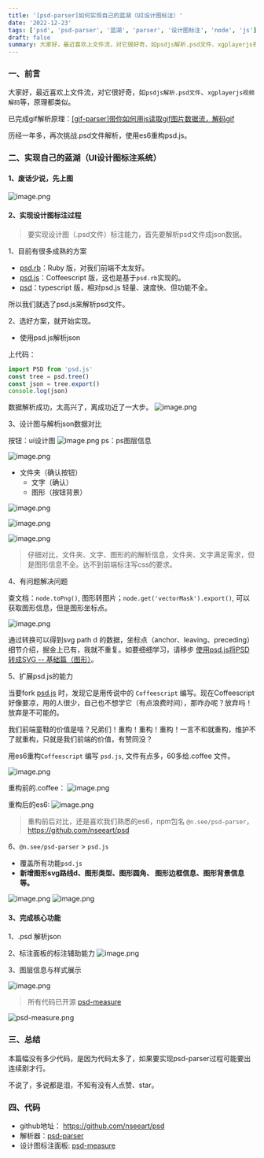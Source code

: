 ```yaml
---
title: '[psd-parser]如何实现自己的蓝湖（UI设计图标注）'
date: '2022-12-23'
tags: ['psd', 'psd-parser', '蓝湖', 'parser', '设计图标注', 'node', 'js']
draft: false
summary: 大家好，最近喜欢上文件流，对它很好奇，如psdjs解析.psd文件、xgplayerjs视频解码等，原理都类似。已完成gif解析原理：[gif-parser]带你如何用js读取gif图片数据流，解码gif历经一年多，再次挑战.psd文件解析，使用es6重构psd.js。
---
```


### 一、前言

大家好，最近喜欢上文件流，对它很好奇，如`psdjs解析.psd文件`、`xgplayerjs视频解码`等，原理都类似。

已完成gif解析原理：[[gif-parser]带你如何用js读取gif图片数据流，解码gif](/blog/gif-parser)

历经一年多，再次挑战.psd文件解析，使用es6重构psd.js。

### 二、实现自己的蓝湖（UI设计图标注系统）

#### 1、废话少说，先上图

![image.png](/static/images/psd-parser/psd-parser-01.webp)

#### 2、实现设计图标注过程

> 要实现设计图（.psd文件）标注能力，首先要解析psd文件成json数据。

1、目前有很多成熟的方案

- [psd.rb](https://github.com/layervault/psd.rb)：Ruby 版，对我们前端不太友好。
- [psd.js](https://github.com/meltingice/psd.js)：Coffeescript 版，这也是基于`psd.rb`实现的。
- [psd](https://github.com/webtoon/psd)：typescript 版，相对psd.js 轻量、速度快、但功能不全。

所以我们就选了psd.js来解析psd文件。

2、选好方案，就开始实现。

- 使用psd.js解析json

上代码：

```js
import PSD from 'psd.js'
const tree = psd.tree()
const json = tree.export()
console.log(json)
```

数据解析成功，太高兴了，离成功近了一大步。
![image.png](/static/images/psd-parser/psd-parser-02.webp)

3、设计图与解析json数据对比

按钮：ui设计图
![image.png](/static/images/psd-parser/psd-parser-03.webp)
ps：ps图层信息

![image.png](/static/images/psd-parser/psd-parser-04.webp)

- 文件夹（确认按钮）
  - 文字（确认）
  - 图形（按钮背景）

![image.png](/static/images/psd-parser/psd-parser-05.webp)

![image.png](/static/images/psd-parser/psd-parser-06.webp)

![image.png](/static/images/psd-parser/psd-parser-07.webp)

> 仔细对比，文件夹、文字、图形的的解析信息，文件夹、文字满足需求，但是图形信息不全。达不到前端标注写css的要求。

4、有问题解决问题

查文档：`node.toPng()`, 图形转图片；`node.get('vectorMask').export()`, 可以获取图形信息，但是图形坐标点。

![image.png](/static/images/psd-parser/psd-parser-08.webp)

通过转换可以得到svg path d 的数据，坐标点（anchor、leaving、preceding）细节介绍，掘金上已有，我就不重复。如要细细学习，请移步 [使用psd.js将PSD转成SVG -- 基础篇（图形）](https://juejin.cn/post/6844903983522250765)。

5、扩展psd.js的能力

当要fork [psd.js](https://github.com/meltingice/psd.js) 时，发现它是用传说中的 `Coffeescript` 编写。现在Coffeescript好像要凉，用的人很少，自己也不想学它（有点浪费时间），那咋办呢？放弃吗！放弃是不可能的。

我们前端童鞋的价值是啥？兄弟们！重构！重构！重构！一言不和就重构，维护不了就重构，只就是我们前端的价值，有赞同没？

用es6重构`Coffeescript` 编写 `psd.js`, 文件有点多，60多给.coffee 文件。

![image.png](/static/images/psd-parser/psd-parser-09.webp)

重构前的.coffee：
![image.png](/static/images/psd-parser/psd-parser-10.webp)

重构后的es6:
![image.png](/static/images/psd-parser/psd-parser-11.webp)

> 重构前后对比，还是喜欢我们熟悉的es6，npm包名 `@n.see/psd-parser`，https://github.com/nseeart/psd

6、`@n.see/psd-parser` > `psd.js`

- 覆盖所有功能`psd.js`
- **新增图形svg路线d、图形类型、图形圆角、 图形边框信息、图形背景信息等。**

![image.png](/static/images/psd-parser/psd-parser-12.webp)
![image.png](/static/images/psd-parser/psd-parser-13.webp)

#### 3、完成核心功能

1、.psd 解析json

2、标注面板的标注辅助能力
![image.png](/static/images/psd-parser/psd-parser-14.webp)

3、图层信息与样式展示

![image.png](/static/images/psd-parser/psd-parser-05.webp)

> 所有代码已开源 [psd-measure](https://github.com/nseeart/psd/tree/main/packages/psd-measure)

![psd-measure.png](/static/images/psd-parser/psd-parser-16.webp)

### 三、总结

本篇幅没有多少代码，是因为代码太多了，如果要实现psd-parser过程可能要出连续剧才行。

不说了，多说都是泪，不知有没有人点赞、star。

### 四、代码

- github地址： https://github.com/nseeart/psd
- 解析器：[psd-parser](https://github.com/nseeart/psd/tree/main/packages/psd-parser)
- 设计图标注面板: [psd-measure](https://github.com/nseeart/psd/tree/main/packages/psd-measure)
